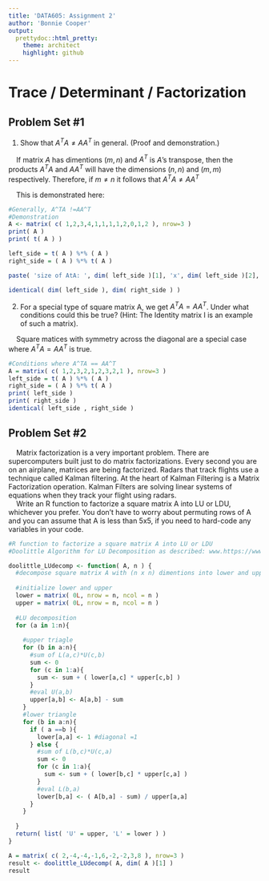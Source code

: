 ```yaml
---
title: 'DATA605: Assignment 2'
author: 'Bonnie Cooper'
output:
  prettydoc::html_pretty:
    theme: architect
    highlight: github
---
```

# Trace / Determinant / Factorization
## Problem Set #1

(1) Show that $A^T A \neq AA^T$ in general. (Proof and demonstration.)

&nbsp;&nbsp;&nbsp;&nbsp;If matrix $A$ has dimentions $(m , n)$ and $A^T$ is $A$'s transpose, then the products $A^TA$ and $AA^T$ will have the dimensions $(n,n)$ and $(m,m)$ respectively. Therefore, if $m \neq n$ it follows that $A^T A \neq AA^T$  

&nbsp;&nbsp;&nbsp;&nbsp;This is demonstrated here:

```r
#Generally, A^TA !=AA^T
#Demonstration
A <- matrix( c( 1,2,3,4,1,1,1,1,2,0,1,2 ), nrow=3 )
print( A )
print( t( A ) )
```

```r
left_side = t( A ) %*% ( A )
right_side = ( A ) %*% t( A )

paste( 'size of AtA: ', dim( left_side )[1], 'x', dim( left_side )[2], '    size of AAt: ', dim( right_side )[1], 'x', dim( right_side )[2], sep="" )

identical( dim( left_side ), dim( right_side ) )
```


(2) For a special type of square matrix A, we get $A^T A = AA^T$. Under what conditions could this be true? (Hint: The Identity matrix I is an example of such a matrix).

&nbsp;&nbsp;&nbsp;&nbsp;Square matices with symmetry across the diagonal are a special case where $A^T A = AA^T$ is true.

```r
#Conditions where A^TA == AA^T
A = matrix( c( 1,2,3,2,1,2,3,2,1 ), nrow=3 )
left_side = t( A ) %*% ( A )
right_side = ( A ) %*% t( A )
print( left_side )
print( right_side )
identical( left_side , right_side )
```


## Problem Set #2

&nbsp;&nbsp;&nbsp;&nbsp;Matrix factorization is a very important problem. There are supercomputers built just to do matrix factorizations. Every second you are on an airplane, matrices are being
factorized. Radars that track flights use a technique called Kalman filtering. At the heart
of Kalman Filtering is a Matrix Factorization operation. Kalman Filters are solving linear
systems of equations when they track your flight using radars.  
&nbsp;&nbsp;&nbsp;&nbsp;Write an R function to factorize a square matrix A into LU or LDU, whichever you prefer. You don’t have to worry about permuting rows of A and you can assume that A is less than 5x5, if you need to hard-code any variables in your code.

```r
#R function to factorize a square matrix A into LU or LDU
#Doolittle Algorithm for LU Decomposition as described: www.https://www.geeksforgeeks.org/doolittle-algorithm-lu-decomposition/

doolittle_LUdecomp <- function( A, n ) {
  #decompose square matrix A with (n x n) dimentions into lower and upper triagular factors
  
  #initialize lower and upper
  lower = matrix( 0L, nrow = n, ncol = n )
  upper = matrix( 0L, nrow = n, ncol = n )
  
  #LU decomposition
  for (a in 1:n){
    
    #upper triagle
    for (b in a:n){
      #sum of L(a,c)*U(c,b)
      sum <- 0
      for (c in 1:a){
        sum <- sum + ( lower[a,c] * upper[c,b] )
      }
      #eval U(a,b)
      upper[a,b] <- A[a,b] - sum
    }
    #lower triangle
    for (b in a:n){
      if ( a ==b ){
        lower[a,a] <- 1 #diagonal =1
      } else {
        #sum of L(b,c)*U(c,a)
        sum <- 0
        for (c in 1:a){
          sum <- sum + ( lower[b,c] * upper[c,a] )
        }
        #eval L(b,a)
        lower[b,a] <- ( A[b,a] - sum) / upper[a,a]
      }
    }
    
  }
  return( list( 'U' = upper, 'L' = lower ) )
}
```

```r
A = matrix( c( 2,-4,-4,-1,6,-2,-2,3,8 ), nrow=3 )
result <- doolittle_LUdecomp( A, dim( A )[1] )
result
```

